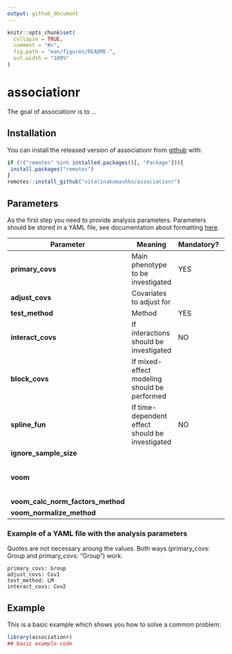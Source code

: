 ```yaml
---
output: github_document
---
```


<!-- README.md is generated from README.Rmd. Please edit that file -->

```r
knitr::opts_chunk$set(
  collapse = TRUE,
  comment = "#>",
  fig.path = "man/figures/README-",
  out.width = "100%"
)
```
# associationr

<!-- badges: start -->
<!-- badges: end -->

The goal of associationr is to ...

## Installation

You can install the released version of associationr from [github](https://github.com/vitalinakomashko/associationr) with:

``` r
if (!("remotes" %in% installed.packages()[, "Package"])){
 install.packages("remotes")
}
remotes::install_github("vitalinakomashko/associationr")
```


## Parameters

As the first step you need to provide analysis parameters. Parameters should be
stored in a YAML file, see documentation about formatting [here](https://en.wikipedia.org/wiki/YAML).

Parameter | Meaning | Mandatory? | Values
----------|---------|-------------|-------
**primary_covs** | Main phenotype to be investigated |  YES |
**adjust_covs** | Covariates to adjust for | |
**test_method** | Method | YES | limma or lm
**interact_covs** |  If interactions should be investigated | NO | 
**block_covs** | If mixed-effect modeling should be performed | 
**spline_fun** | If time-dependent effect should be investigated | NO | 
**ignore_sample_size** | | |
**voom** | | | If **voom** is provided then both **voom_calc_norm_factors_method** and **voom_normalize_method** must be provided
**voom_calc_norm_factors_method** |  | |
**voom_normalize_method** | | |

### Example of a YAML file with the analysis parameters

Quotes are not necessary aroung the values. Both ways (primary_covs: Group and
primary_covs: "Group") work.

```
primary_covs: Group
adjust_covs: Cov1
test_method: LM
interact_covs: Cov2
```



## Example

This is a basic example which shows you how to solve a common problem:

```r
library(associationr)
## basic example code
```


